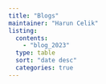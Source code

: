 ```yaml
---
title: "Blogs"
maintainer: "Harun Celik"
listing: 
  contents: 
    - "blog_2023"
  type: table
  sort: "date desc"
  categories: true
---
```

